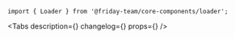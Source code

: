 


<Meta
    title='Компоненты/Loader'
    component={Loader}
/>


<!-- Canvas -->

<Story name='Loader'>
    <Loader />
</Story>


<!-- Docs -->

<ComponentHeader
    name='Loader'
    version={version}
    package='@friday-team/core-components/loader'
    stage={3}
/>

```tsx
import { Loader } from '@friday-team/core-components/loader';
```

<Tabs
    description={<Description />}
    changelog={<Changelog />}
    props={<Props of={Loader} />}
/>
